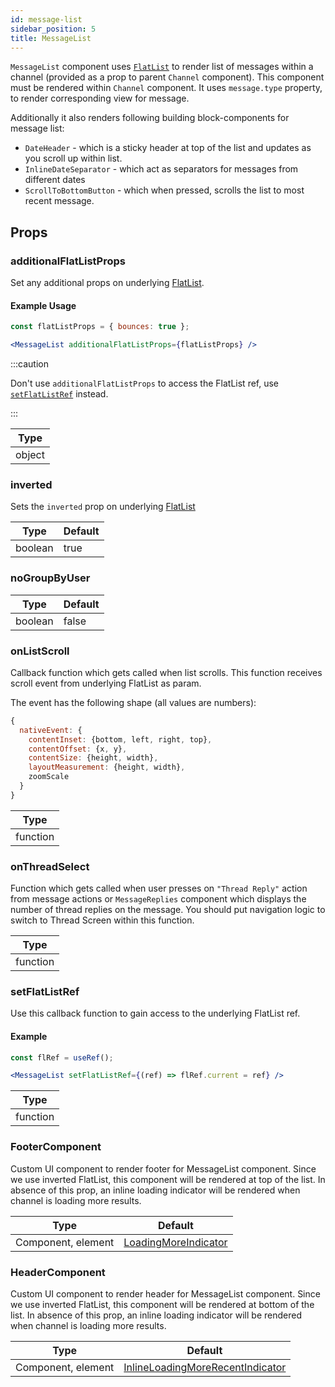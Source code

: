 ```yaml
---
id: message-list
sidebar_position: 5
title: MessageList
---
```


`MessageList` component uses [`FlatList`](https://reactnative.dev/docs/flatlist) to render list of messages within a channel (provided as a prop to parent `Channel` component).
This component must be rendered within `Channel` component. It uses `message.type` property, to render corresponding view for message.

Additionally it also renders following building block-components for message list:

- `DateHeader` - which is a sticky header at top of the list and updates as you scroll up within list.
- `InlineDateSeparator` - which act as separators for messages from different dates
- `ScrollToBottomButton` - which when pressed, scrolls the list to most recent message.


## Props

### additionalFlatListProps

Set any additional props on underlying [FlatList](https://reactnative.dev/docs/flatlist#props).

#### Example Usage

```jsx
const flatListProps = { bounces: true };

<MessageList additionalFlatListProps={flatListProps} />
```

:::caution

Don't use `additionalFlatListProps` to access the FlatList ref, use [`setFlatListRef`](#) instead.

:::

| Type |
| - |
| object |

### inverted

Sets the `inverted` prop on underlying [FlatList](https://reactnative.dev/docs/flatlist#inverted)

| Type | Default |
| - | - |
| boolean | true |

### noGroupByUser

| Type | Default |
| - | - |
| boolean | false |

### onListScroll

Callback function which gets called when list scrolls. This function receives scroll event from underlying FlatList as param.

The event has the following shape (all values are numbers):

```js
{
  nativeEvent: {
    contentInset: {bottom, left, right, top},
    contentOffset: {x, y},
    contentSize: {height, width},
    layoutMeasurement: {height, width},
    zoomScale
  }
}
```

| Type |
| - |
| function |

### onThreadSelect

Function which gets called when user presses on `"Thread Reply"` action from message actions or `MessageReplies` component which displays the number of thread replies on the message.
You should put navigation logic to switch to Thread Screen within this function.

| Type |
| - |
| function |

### setFlatListRef

Use this callback function to gain access to the underlying FlatList ref.

#### Example

```jsx
const flRef = useRef();

<MessageList setFlatListRef={(ref) => flRef.current = ref} />
```

| Type |
| - |
| function |

<!-- ### threadList

Boolean whether or not the Messages in the MessageList are part of a Thread.

| Type |
| - |
| function | -->

### FooterComponent

Custom UI component to render footer for MessageList component. Since we use inverted FlatList, this component will be rendered at top of the list.
In absence of this prop, an inline loading indicator will be rendered when channel is loading more results.

<!-- TODO: Change to new docs -->
| Type               | Default      |
| ------------------ | ------------ |
| Component, element | [LoadingMoreIndicator](#) |

### HeaderComponent

Custom UI component to render header for MessageList component. Since we use inverted FlatList, this component will be rendered at bottom of the list.
In absence of this prop, an inline loading indicator will be rendered when channel is loading more results.

<!-- TODO: Change to new docs -->
| Type               | Default      |
| ------------------ | ------------ |
| Component, element | [InlineLoadingMoreRecentIndicator](#) |

